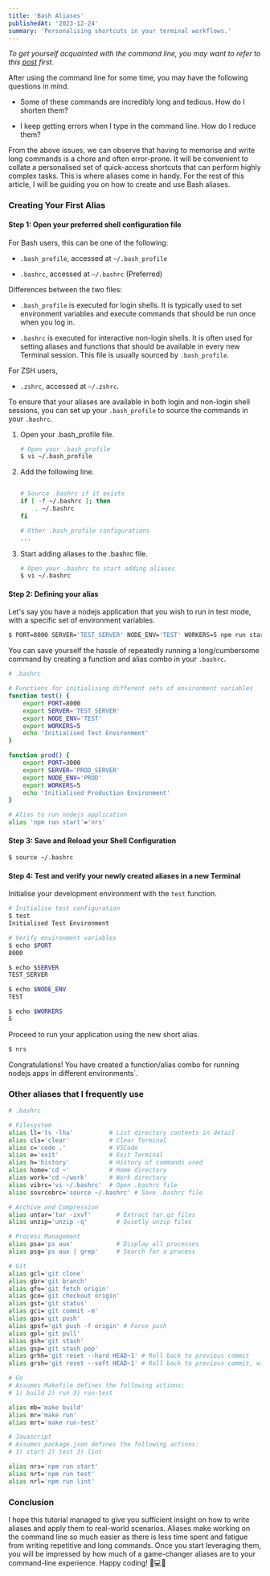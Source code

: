 ```yaml
---
title: 'Bash Aliases'
publishedAt: '2023-12-24'
summary: 'Personalising shortcuts in your terminal workflows.'
---
```


*To get yourself acquainted with the command line, you may want to refer to this [post](/blog/the-command-line) first*.

After using the command line for some time, you may have the following questions in mind.

- Some of these commands are incredibly long and tedious. How do I shorten them?

- I keep getting errors when I type in the command line. How do I reduce them?

From the above issues, we can observe that having to memorise and write long commands is a chore and often error-prone. It will be convenient to collate a personalised set of quick-access shortcuts that can perform highly complex tasks. This is where aliases come in handy. For the rest of this article, I will be guiding you on how to create and use Bash aliases.

### Creating Your First Alias

#### Step 1: Open your preferred shell configuration file

For Bash users, this can be one of the following:
- `.bash_profile`, accessed at `~/.bash_profile`

- `.bashrc`, accessed at `~/.bashrc` (Preferred)

Differences between the two files:
- `.bash_profile` is executed for login shells. It is typically used to set environment variables and execute commands that should be run once when you log in.

- `.bashrc` is executed for interactive non-login shells. It is often used for setting aliases and functions that should be available in every new Terminal session. This file is usually sourced by `.bash_profile`.

For ZSH users, 
- `.zshrc`, accessed at `~/.zshrc`.

To ensure that your aliases are available in both login and non-login shell sessions, you can set up your `.bash_profile` to source the commands in your `.bashrc`.

1. Open your .bash_profile file.

    ```bash
    # Open your .bash_profile
    $ vi ~/.bash_profile
    ```

2. Add the following line.

    ```bash

    # Source .bashrc if it exists
    if [ -f ~/.bashrc ]; then
        . ~/.bashrc
    fi

    # Other .bash_profile configurations
    ...
    ```
3. Start adding aliases to the .bashrc file.

    ```bash
    # Open your .bashrc to start adding aliases
    $ vi ~/.bashrc
    ```

#### Step 2: Defining your alias

Let's say you have a nodejs application that you wish to run in test mode, with a specific set of environment variables. 

```bash
$ PORT=8000 SERVER='TEST_SERVER' NODE_ENV='TEST' WORKERS=5 npm run start
```

You can save yourself the hassle of repeatedly running a long/cumbersome command by creating a function and alias combo in your `.bashrc`.

```bash
# .bashrc

# Functions for initialising different sets of environment variables
function test() {
    export PORT=8000
    export SERVER='TEST_SERVER'
    export NODE_ENV='TEST'
    export WORKERS=5
    echo 'Initialised Test Environment'
}

function prod() {
    export PORT=3000
    export SERVER='PROD_SERVER'
    export NODE_ENV='PROD'
    export WORKERS=5
    echo 'Initialised Production Environment'
}

# Alias to run nodejs application
alias 'npm run start'='nrs'
```

#### Step 3: Save and Reload your Shell Configuration

```bash
$ source ~/.bashrc
```

#### Step 4: Test and verify your newly created aliases in a new Terminal

Initialise your development environment with the `test` function.

```bash
# Initialise test configuration
$ test
Initialised Test Environment

# Verify environment variables
$ echo $PORT
8000

$ echo $SERVER
TEST_SERVER

$ echo $NODE_ENV
TEST

$ echo $WORKERS
5
```

Proceed to run your application using the new short alias.
```bash
$ nrs
```

Congratulations! You have created a function/alias combo for running nodejs apps in different environments`.

### Other aliases that I frequently use

```bash
# .bashrc

# Filesystem
alias ll='ls -lha'          # List directory contents in detail
alias cls='clear'           # Clear Terminal
alias c='code .'            # VSCode
alias e='exit'              # Exit Terminal
alias h='history'           # History of commands used
alias home='cd ~'           # Home directory
alias work='cd ~/work'      # Work directory
alias vibrc='vi ~/.bashrc'  # Open .bashrc file
alias sourcebrc='source ~/.bashrc' # Save .bashrc file

# Archive and Compression
alias untar='tar -zxvf'       # Extract tar.gz files
alias unzip='unzip -q'        # Quietly unzip files

# Process Management
alias psa='ps aux'            # Display all processes
alias psg='ps aux | grep'     # Search for a process

# Git
alias gcl='git clone'
alias gbr='git branch'
alias gfo='git fetch origin'
alias gco='git checkout origin'
alias gst='git status'
alias gci='git commit -m'
alias gps='git push'
alias gpsf='git push -f origin' # Force push
alias gpl='git pull'
alias gsh='git stash'
alias gsp='git stash pop'
alias grhh='git reset --hard HEAD~1' # Roll back to previous commit
alias grsh='git reset --soft HEAD~1' # Roll back to previous commit, with previous changes staged.

# Go
# Assumes Makefile defines the following actions:
# 1) build 2) run 3) run-test

alias mb='make build'
alias mr='make run'
alias mrt='make run-test'

# Javascript
# Assumes package.json defines the following actions:
# 1) start 2) test 3) lint

alias nrs='npm run start'
alias nrt='npm run test'
alias nrl='npm run lint'
```

### Conclusion
I hope this tutorial managed to give you sufficient insight on how to write aliases and apply them to real-world scenarios. Aliases make working on the command line so much easier as there is less time spent and fatigue from writing repetitive and long commands. Once you start leveraging them, you will be impressed by how much of a game-changer aliases are to your command-line experience. Happy coding! 🧙💻✨
